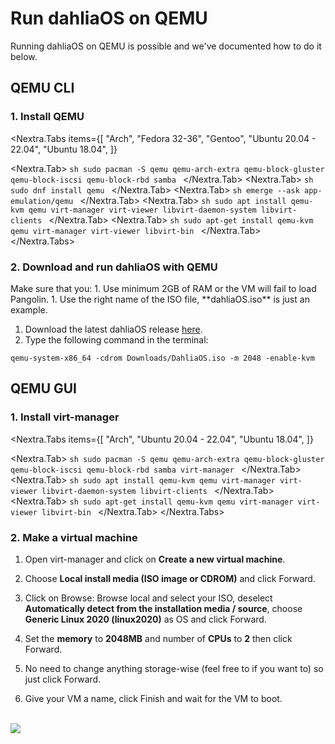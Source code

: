 
# Run dahliaOS on QEMU

Running dahliaOS on QEMU is possible and we've documented how to do it below.

## QEMU CLI

### 1. Install QEMU

<Nextra.Tabs
  items={[
    "Arch",
    "Fedora 32-36",
    "Gentoo",
    "Ubuntu 20.04 - 22.04",
    "Ubuntu 18.04",
  ]}
>
  <Nextra.Tab>
    ```sh
    sudo pacman -S qemu qemu-arch-extra qemu-block-gluster qemu-block-iscsi qemu-block-rbd samba
    ```
  </Nextra.Tab>
  <Nextra.Tab>
    ```sh
    sudo dnf install qemu
    ```
  </Nextra.Tab>
  <Nextra.Tab>
    ```sh
    emerge --ask app-emulation/qemu
    ```
  </Nextra.Tab>
  <Nextra.Tab>
    ```sh
    sudo apt install qemu-kvm qemu virt-manager virt-viewer libvirt-daemon-system libvirt-clients
    ```
  </Nextra.Tab>
  <Nextra.Tab>
    ```sh
    sudo apt-get install qemu-kvm qemu virt-manager virt-viewer libvirt-bin
    ```
  </Nextra.Tab>
</Nextra.Tabs>

### 2. Download and run dahliaOS with QEMU

<Callout type="warning" emoji="⚠️">
  Make sure that you:
  1. Use minimum 2GB of RAM or the VM will fail to load Pangolin.
  1. Use the right name of the ISO file, **dahliaOS.iso** is just an example.
</Callout>

1. Download the latest dahliaOS release [here](https://dahliaos.io/download).
1. Type the following command in the terminal:

```
qemu-system-x86_64 -cdrom Downloads/DahliaOS.iso -m 2048 -enable-kvm
```

## QEMU GUI

### 1. Install virt-manager

<Nextra.Tabs
  items={[
    "Arch",
    "Ubuntu 20.04 - 22.04",
    "Ubuntu 18.04",
  ]}
>
  <Nextra.Tab>
    ```sh
    sudo pacman -S qemu qemu-arch-extra qemu-block-gluster qemu-block-iscsi qemu-block-rbd samba virt-manager
    ```
  </Nextra.Tab>
  <Nextra.Tab>
    ```sh
    sudo apt install qemu-kvm qemu virt-manager virt-viewer libvirt-daemon-system libvirt-clients
    ```
  </Nextra.Tab>
  <Nextra.Tab>
    ```sh
    sudo apt-get install qemu-kvm qemu virt-manager virt-viewer libvirt-bin
    ```
  </Nextra.Tab>
</Nextra.Tabs>

### 2. Make a virtual machine

1. Open virt-manager and click on **Create a new virtual machine**.

1. Choose **Local install media (ISO image or CDROM)** and click Forward.

1. Click on Browse: Browse local and select your ISO, deselect **Automatically detect from the installation media / source**, choose **Generic Linux 2020 (linux2020)** as OS and click Forward.

1. Set the **memory** to **2048MB** and number of **CPUs** to **2** then click Forward.

1. No need to change anything storage-wise (feel free to if you want to) so just click Forward.

1. Give your VM a name, click Finish and wait for the VM to boot.

<br />
<img src="/docs/install/qemu/qemu-gui-install.gif"></img>
